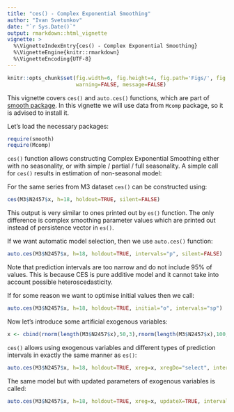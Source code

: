 ```yaml
---
title: "ces() - Complex Exponential Smoothing"
author: "Ivan Svetunkov"
date: "`r Sys.Date()`"
output: rmarkdown::html_vignette
vignette: >
  %\VignetteIndexEntry{ces() - Complex Exponential Smoothing}
  %\VignetteEngine{knitr::rmarkdown}
  %\VignetteEncoding{UTF-8}
---
```


```r
knitr::opts_chunk$set(fig.width=6, fig.height=4, fig.path='Figs/', fig.show='hold',
                      warning=FALSE, message=FALSE)
```

This vignette covers `ces()` and `auto.ces()` functions, which are part of [smooth package](smooth.html). In this vignette we will use data from `Mcomp` package, so it is advised to install it.

Let's load the necessary packages:

```r
require(smooth)
require(Mcomp)
```

`ces()` function allows constructing Complex Exponential Smoothing either with no seasonality, or with simple / partial / full seasonality. A simple call for `ces()` results in estimation of non-seasonal model:

For the same series from M3 dataset `ces()` can be constructed using:
```r
ces(M3$N2457$x, h=18, holdout=TRUE, silent=FALSE)
```

This output is very similar to ones printed out by `es()` function. The only difference is complex smoothing parameter values which are printed out instead of persistence vector in `es()`.

If we want automatic model selection, then we use `auto.ces()` function:
```r
auto.ces(M3$N2457$x, h=18, holdout=TRUE, intervals="p", silent=FALSE)
```

Note that prediction intervals are too narrow and do not include 95% of values. This is because CES is pure additive model and it cannot take into account possible heteroscedasticity.

If for some reason we want to optimise initial values then we call:
```r
auto.ces(M3$N2457$x, h=18, holdout=TRUE, initial="o", intervals="sp")
```

Now let's introduce some artificial exogenous variables:
```r
x <- cbind(rnorm(length(M3$N2457$x),50,3),rnorm(length(M3$N2457$x),100,7))
```

`ces()` allows using exogenous variables and different types of prediction intervals in exactly the same manner as `es()`:
```r
auto.ces(M3$N2457$x, h=18, holdout=TRUE, xreg=x, xregDo="select", intervals="p")
```

The same model but with updated parameters of exogenous variables is called:
```r
auto.ces(M3$N2457$x, h=18, holdout=TRUE, xreg=x, updateX=TRUE, intervals="p")
```
